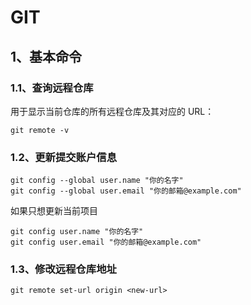 # GIT

## 1、基本命令

### 1.1、查询远程仓库

用于显示当前仓库的所有远程仓库及其对应的 URL：
```shell
git remote -v
```

### 1.2、更新提交账户信息

```shell
git config --global user.name "你的名字"
git config --global user.email "你的邮箱@example.com"
```

如果只想更新当前项目

```shell
git config user.name "你的名字"
git config user.email "你的邮箱@example.com"
```

### 1.3、修改远程仓库地址

```shell
git remote set-url origin <new-url>
```

